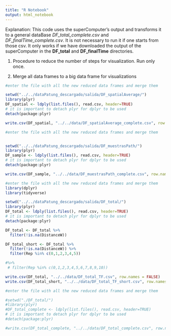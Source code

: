 ```yaml
---
title: "R Notebook"
output: html_notebook
---
```


Explanation: This code uses the superComputer's output and transforms it to a general dataBase *DF_total_complete.csv* and *DF_finalTime_complete.csv*. It is not necessary to run it if one starts from those csv. It only works if we have downloaded the output of the superComputer in the **DF_total** and **DF_finalTime** directories.

1. Procedure to reduce the number of steps for visualization. Run only once. 


2. Merge all data frames to a big data frame for visualizations


```r
#enter the file with all the new reduced data frames and merge them 

setwd("../../dataPatung_descargado/salida/DF_spatialAverage/")
library(plyr)
DF_spatial <- ldply(list.files(), read.csv, header=TRUE)
# it is important to detach plyr for dplyr to be used
detach(package:plyr)
```
```r
write.csv(DF_spatial, "../../data/DF_spatialAverage_complete.csv", row.names = FALSE)
```


```r
#enter the file with all the new reduced data frames and merge them 


setwd("../../dataPatung_descargado/salida/DF_muestrasPath/")
library(plyr)
DF_sample <- ldply(list.files(), read.csv, header=TRUE)
# it is important to detach plyr for dplyr to be used
detach(package:plyr)
```
```r
write.csv(DF_sample, "../../data/DF_muestrasPath_complete.csv", row.names = FALSE)
```

```r
#enter the file with all the new reduced data frames and merge them 
library(dplyr)
library(tidyverse)

setwd("../../dataPatung_descargado/salida/DF_total/")
library(plyr)
DF_total <- ldply(list.files(), read.csv, header=TRUE)
# it is important to detach plyr for dplyr to be used
detach(package:plyr)

DF_total <- DF_total %>%
  filter(!is.na(DistanceW)) 

DF_total_short <- DF_total %>%
  filter(!is.na(DistanceW)) %>%
  filter(Rep %in% c(0,1,2,3,4,5))

#%>%
 # filter(Rep %in% c(0,1,2,3,4,5,6,7,8,9,10))
```
```r
write.csv(DF_total, "../../data/DF_total_TF.csv", row.names = FALSE)
write.csv(DF_total_short, "../../data/DF_total_TF_short.csv", row.names = FALSE)

```





```r
#enter the file with all the new reduced data frames and merge them 

#setwd("./DF_total/")
#library(plyr)
#DF_total_complete <- ldply(list.files(), read.csv, header=TRUE)
# it is important to detach plyr for dplyr to be used
#detach(package:plyr)
```
```r
#write.csv(DF_total_complete, "../../data/DF_total_complete.csv", row.names = FALSE)
```




